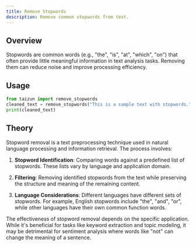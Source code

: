 ```yaml
---
title: Remove Stopwords
description: Remove common stopwords from text.
---
```


## Overview

Stopwords are common words (e.g., "the", "is", "at", "which", "on") that often provide little meaningful information in text analysis tasks. Removing them can reduce noise and improve processing efficiency.

## Usage

```python
from taizun import remove_stopwords
cleaned_text = remove_stopwords("This is a sample text with stopwords.")
print(cleaned_text)
```

## Theory

Stopword removal is a text preprocessing technique used in natural language processing and information retrieval. The process involves:

1. **Stopword Identification**: Comparing words against a predefined list of stopwords. These lists vary by language and application domain.

2. **Filtering**: Removing identified stopwords from the text while preserving the structure and meaning of the remaining content.

3. **Language Considerations**: Different languages have different sets of stopwords. For example, English stopwords include "the", "and", "or", while other languages have their own common function words.

The effectiveness of stopword removal depends on the specific application. While it's beneficial for tasks like keyword extraction and topic modeling, it may be detrimental for sentiment analysis where words like "not" can change the meaning of a sentence.